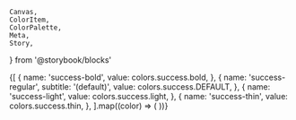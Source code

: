     Canvas,
    ColorItem,
    ColorPalette,
    Meta,
    Story,
} from '@storybook/blocks'


<Meta title="Foundation/Colors/Success" />

<ColorPalette>
    {[
        {
            name: 'success-bold',
            value: colors.success.bold,
        },
        {
            name: 'success-regular',
            subtitle: '(default)',
            value: colors.success.DEFAULT,
        },
        {
            name: 'success-light',
            value: colors.success.light,
        },
        {
            name: 'success-thin',
            value: colors.success.thin,
        },
    ].map((color) => (
        <ColorItem
            key={color.title}
            title={color.name}
            subtitle={color?.subtitle}
            colors={{ [color.name]: color.value }}
        />
    ))}
</ColorPalette>
